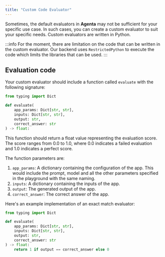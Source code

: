```yaml
---
title: "Custom Code Evaluator"
---
```


Sometimes, the default evaluators in **Agenta** may not be sufficient for your specific use case. In such cases, you can create a custom evaluator to suit your specific needs. Custom evaluators are written in Python.

:::info
For the moment, there are limitation on the code that can be written in the custom evaluator. Our backend uses `RestrictedPython` to execute the code which limits the libraries that can be used.
:::

## Evaluation code

Your custom evaluator should include a function called `evaluate` with the following signature:

```python
from typing import Dict

def evaluate(
    app_params: Dict[str, str],
    inputs: Dict[str, str],
    output: str,
    correct_answer: str
) -> float:
```

This function should return a float value representing the evaluation score. The score ranges from 0.0 to 1.0, where 0.0 indicates a failed evaluation and 1.0 indicates a perfect score.

The function parameters are:

1. `app_params`: A dictionary containing the configuration of the app. This
   would include the prompt, model and all the other parameters specified in the
   playground with the same naming.
2. `inputs`: A dictionary containing the inputs of the app.
3. `output`: The generated output of the app.
4. `correct_answer`: The correct answer of the app.

Here's an example implementation of an exact match evaluator:

```python
from typing import Dict

def evaluate(
    app_params: Dict[str, str],
    inputs: Dict[str, str],
    output: str,
    correct_answer: str
) -> float:
    return 1 if output == correct_answer else 0
```
